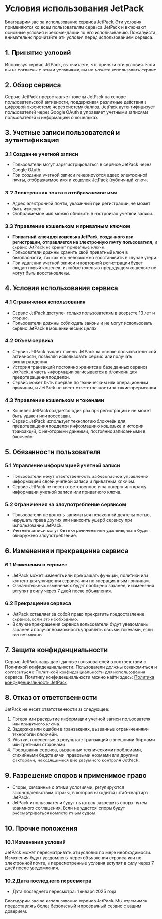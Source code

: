 # Условия использования JetPack

Благодарим вас за использование сервиса JetPack. Эти условия применяются ко всем пользователям сервиса JetPack и включают основные условия и рекомендации по его использованию. Пожалуйста, внимательно прочитайте эти условия перед использованием сервиса.

## 1. Принятие условий
Используя сервис JetPack, вы считаете, что приняли эти условия. Если вы не согласны с этими условиями, вы не можете использовать сервис.

## 2. Обзор сервиса
Сервис JetPack предоставляет токены JetPack на основе пользовательской активности, поддерживая различные действия в цифровой экосистеме через систему баллов. JetPack аутентифицирует пользователей через Google OAuth и управляет учетными записями пользователей и информацией о кошельках.

## 3. Учетные записи пользователей и аутентификация

### 3.1 Создание учетной записи
- Пользователи могут зарегистрироваться в сервисе JetPack через Google OAuth.
- При создании учетной записи генерируются адрес электронной почты, отображаемое имя и кошелек JetPack (публичный ключ).

### 3.2 Электронная почта и отображаемое имя
- Адрес электронной почты, указанный при регистрации, не может быть изменен.
- Отображаемое имя можно обновить в настройках учетной записи.

### 3.3 Управление кошельком и приватным ключом
- **Приватный ключ для кошелька JetPack, созданного при регистрации, отправляется на электронную почту пользователя**, и сервис JetPack не хранит приватные ключи.
- Пользователи должны хранить свой приватный ключ в безопасности, так как его невозможно восстановить в случае утери.
- При удалении учетной записи и повторной регистрации будет создан новый кошелек, и любые токены в предыдущем кошельке не могут быть восстановлены.

## 4. Условия использования сервиса

### 4.1 Ограничения использования
- Сервис JetPack доступен только пользователям в возрасте 13 лет и старше.
- Пользователи должны соблюдать законы и не могут использовать сервис JetPack в мошеннических целях.

### 4.2 Объем сервиса
- Сервис JetPack выдает токены JetPack на основе пользовательской активности, позволяя использовать сервис или получать вознаграждения.
- История транзакций постоянно хранится в базе данных сервиса JetPack, а часть информации записывается в блокчейн для предотвращения подделки.
- Сервис может быть прерван по техническим или операционным причинам, и JetPack не несет ответственности за такие прерывания.

### 4.3 Управление кошельком и токенами
- Кошелек JetPack создается один раз при регистрации и не может быть удален или воссоздан.
- Сервис JetPack использует технологию блокчейн для предотвращения подделки информации о кошельке и истории транзакций, с некоторыми данными, постоянно записанными в блокчейн.

## 5. Обязанности пользователя

### 5.1 Управление информацией учетной записи
- Пользователи несут ответственность за безопасное управление информацией своей учетной записи и приватным ключом.
- Сервис JetPack не несет ответственности за потерю или кражу информации учетной записи или приватного ключа.

### 5.2 Ограничения на злоупотребление сервисом
- Пользователи не должны заниматься незаконной деятельностью, нарушать права других или наносить ущерб сервису при использовании JetPack.
- Учетные записи могут быть ограничены или удалены, если будет обнаружено злоупотребление.

## 6. Изменения и прекращение сервиса

### 6.1 Изменения в сервисе
- JetPack может изменять или прекращать функции, политики или контент для улучшения сервиса или по операционным причинам.
- О значительных изменениях будет сообщено заранее, и изменения вступят в силу через 7 дней после объявления.

### 6.2 Прекращение сервиса
- JetPack оставляет за собой право прекратить предоставление сервиса, если это необходимо.
- В случае прекращения сервиса пользователи будут уведомлены заранее и получат возможность управлять своими токенами, если это возможно.

## 7. Защита конфиденциальности
Сервис JetPack защищает данные пользователей в соответствии с Политикой конфиденциальности. Пользователи должны ознакомиться и согласиться с Политикой конфиденциальности для использования сервиса. Политику конфиденциальности можно найти здесь: [Политика конфиденциальности JetPack](#)

## 8. Отказ от ответственности
JetPack не несет ответственности за следующее:
1. Потеря или раскрытие информации учетной записи пользователя или приватного ключа.
2. Задержки или ошибки в транзакциях, вызванные ограничениями технологии блокчейн.
3. Убытки, понесенные в результате транзакций с внешними биржами или третьими сторонами.
4. Прерывания сервиса, вызванные техническими проблемами, стихийными бедствиями, правовыми нормами или другими факторами, находящимися вне разумного контроля JetPack.

## 9. Разрешение споров и применимое право
- Споры, связанные с этими условиями, регулируются законодательством страны, в которой находится штаб-квартира JetPack.
- JetPack и пользователи будут пытаться разрешить споры путем взаимного соглашения. Если не удастся, споры будут рассматриваться компетентным судом.

## 10. Прочие положения

### 10.1 Изменения условий
JetPack может пересматривать эти условия по мере необходимости. Изменения будут уведомлены через объявления сервиса или по электронной почте, и пересмотренные условия вступят в силу через 7 дней после уведомления.

### 10.2 Дата последнего пересмотра
- Дата последнего пересмотра: 1 января 2025 года

Благодарим вас за использование сервиса JetPack. Мы стремимся предоставлять более безопасный и прозрачный сервис с вашим доверием.